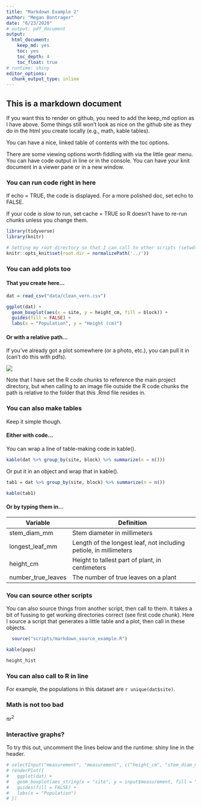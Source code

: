 ```yaml
---
title: "Markdown Example 2"
author: "Megan Bontrager"
date: "6/23/2020"
# output: pdf_document
output:
  html_document:
    keep_md: yes
    toc: yes
    toc_depth: 4
    toc_float: true
# runtime: shiny
editor_options: 
  chunk_output_type: inline
---
```


## This is a markdown document

If you want this to render on github, you need to add the keep_md option as I have above. Some things still won't look as nice on the github site as they do in the html you create locally (e.g., math, kable tables).

You can have a nice, linked table of contents with the toc options.

There are some viewing options worth fiddling with via the little gear menu. You can have code output in line or in the console. You can have your knit document in a viewer pane or in a new window. 

### You can run code right in here

If echo = TRUE, the code is displayed. For a more polished doc, set echo to FALSE.

If your code is slow to run, set cache = TRUE so R doesn't have to re-run chunks unless you change them. 

```r

library(tidyverse)
library(knitr)

# Setting my root directory so that I can call to other scripts (setwd() doesn't work here and isn't advisable anyways)
knitr::opts_knit$set(root.dir = normalizePath('../'))

```

### You can add plots too

#### That you create here...

```r

dat = read_csv("data/clean_vern.csv")

ggplot(dat) +
  geom_boxplot(aes(x = site, y = height_cm, fill = block)) +
  guides(fill = FALSE) +
  labs(x = "Population", y = "Height (cm)")
```

#### Or with a relative path...

If you've already got a plot somewhere (or a photo, etc.), you can pull it in (can't do this with pdfs).

![](../plots/height_pop.png)

Note that I have set the R code chunks to reference the main project directory, but when calling to an image file outside the R code chunks the path is relative to the folder that this .Rmd file resides in.


### You can also make tables

Keep it simple though.

#### Either with code...

You can wrap a line of table-making code in kable().

```r
kable(dat %>% group_by(site, block) %>% summarize(n = n()))
```

Or put it in an object and wrap that in kable(). 

```r
tab1 = dat %>% group_by(site, block) %>% summarize(n = n())

kable(tab1)
```


#### Or by typing them in...

Variable | Definition
---------|----------------------
stem_diam_mm | Stem diameter in millimeters
longest_leaf_mm | Length of the longest leaf, not including petiole, in millimeters
height_cm | Height to tallest part of plant, in centimeters
number_true_leaves | The number of true leaves on a plant


### You can source other scripts

You can also source things from another script, then call to them. It takes a bit of fussing to get working directories correct (see first code chunk). Here I source a script that generates a little table and a plot, then call in these objects.

```r
  source("scripts/markdown_source_example.R")
```


```r
kable(pops)

height_hist

```


### You can also call to R in line

For example, the populations in this dataset are `r unique(dat$site)`.


### Math is not too bad

$\pi r^2$


### Interactive graphs?

To try this out, uncomment the lines below and the runtime: shiny line in the header.

```r
# selectInput("measurement", "measurement", c("height_cm", "stem_diam_mm", "longest_leaf_mm", "number_true_leaves"))
# renderPlot({
#   ggplot(dat) +
#   geom_boxplot(aes_string(x = "site", y = input$measurement, fill = "site")) +
#   guides(fill = FALSE) +
#   labs(x = "Population")
# })
```

